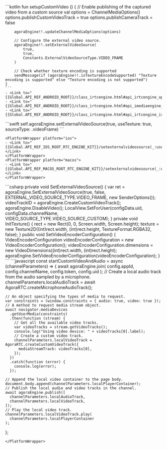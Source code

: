 <PlatformWrapper platform="android">
    ```kotlin
    fun setupCustomVideo () {
        // Enable publishing of the captured video from a custom source
        val options = ChannelMediaOptions()
        options.publishCustomVideoTrack = true
        options.publishCameraTrack = false

        agoraEngine!!.updateChannelMediaOptions(options)

        // Configure the external video source.
        agoraEngine!!.setExternalVideoSource(
            true,
            true,
            Constants.ExternalVideoSourceType.VIDEO_FRAME
        )

        // Check whether texture encoding is supported
        sendMessage(if (agoraEngine!!.isTextureEncodeSupported) "Texture encoding is supported" else "Texture encoding is not supported")
    }
    ```
    - <Link to="{{Global.API_REF_ANDROID_ROOT}}/class_irtcengine.html#api_irtcengine_updatechannelmediaoptions">updateChannelMediaOptions</Link>
    - <Link to="{{Global.API_REF_ANDROID_ROOT}}/class_irtcengine.html#api_imediaengine_setexternalvideosource">setExternalVideoSource</Link>
    - <Link to="{{Global.API_REF_ANDROID_ROOT}}/class_irtcengine.html#api_irtcengine_istextureencodesupported">isTextureEncodeSupported</Link>
</PlatformWrapper>
<PlatformWrapper platform="ios">
    ```swift
    self.agoraEngine.setExternalVideoSource(true, useTexture: true, sourceType: .videoFrame)
    ```

    <PlatformWrapper platform="ios">
    - <Link to="{{Global.API_REF_IOS_ROOT_RTC_ENGINE_KIT}}/setexternalvideosource(_:usetexture:sourcetype:)">setExternalVideoSource(_:useTexture:sourceType:)</Link>
    </PlatformWrapper>
    <PlatformWrapper platform="macos">
    - <Link to="{{Global.API_REF_MACOS_ROOT_RTC_ENGINE_KIT}}/setexternalvideosource(_:usetexture:sourcetype:)">setExternalVideoSource(_:useTexture:sourceType:)</Link>
    </PlatformWrapper>
</PlatformWrapper>
<PlatformWrapper platform="unity">
    ```csharp
    private void SetExternalVideoSource()
    {
        var ret = agoraEngine.SetExternalVideoSource(true, false, EXTERNAL_VIDEO_SOURCE_TYPE.VIDEO_FRAME, new SenderOptions());
        videoTrackID = agoraEngine.CreateCustomVideoTrack();
        agoraEngine.DisableVideo();
        LocalView.SetForUser(configData.uid, configData.channelName, VIDEO_SOURCE_TYPE.VIDEO_SOURCE_CUSTOM);
    }
    private void InitTexture()
    {
        rect = new Rect(0, 0, Screen.width, Screen.height);
        texture = new Texture2D((int)rect.width, (int)rect.height, TextureFormat.RGBA32, false);
    }
    public void SetVideoEncoderConfiguration()
    {
        VideoEncoderConfiguration videoEncoderConfiguration = new VideoEncoderConfiguration();
        videoEncoderConfiguration.dimensions = new VideoDimensions((int)rect.width, (int)rect.height);
        agoraEngine.SetVideoEncoderConfiguration(videoEncoderConfiguration);
    }
    ```
</PlatformWrapper>
<PlatformWrapper platform="web">
```javascript
const startCustomVideoAndAudio = async (channelParameters) => {
    await agoraEngine.join(
      config.appId,
      config.channelName,
      config.token,
      config.uid
    );
    // Create a local audio track from the audio sampled by a microphone.
    channelParameters.localAudioTrack =
      await AgoraRTC.createMicrophoneAudioTrack();

    // An object specifying the types of media to request.
    var constraints = (window.constraints = { audio: true, video: true });
    // A method to request media stream object.
    await navigator.mediaDevices
      .getUserMedia(constraints)
      .then(function (stream) {
        // Get all the available video tracks.
        var videoTracks = stream.getVideoTracks();
        console.log("Using video device: " + videoTracks[0].label);
        // Create a custom video track.
        channelParameters.localVideoTrack = AgoraRTC.createCustomVideoTrack({
          mediaStreamTrack: videoTracks[0],
        });
      })
      .catch(function (error) {
        console.log(error);
      });

    // Append the local video container to the page body.
    document.body.append(channelParameters.localPlayerContainer);
    // Publish the local audio and video tracks in the channel.
    await agoraEngine.publish([
      channelParameters.localAudioTrack,
      channelParameters.localVideoTrack,
    ]);
    // Play the local video track.
    channelParameters.localVideoTrack.play(
      channelParameters.localPlayerContainer
    );
  };
```
</PlatformWrapper>
